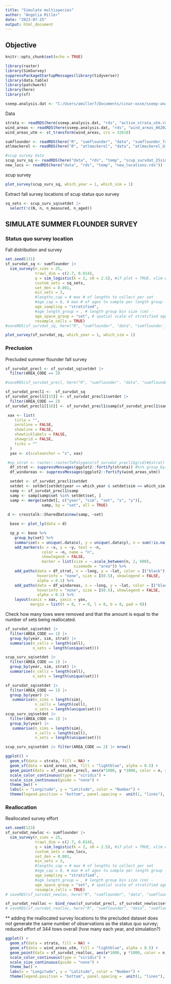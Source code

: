 ```yaml
---
title: "Simulate multispecies"
author: "Angelia Miller"
date: "2023-07-25"
output: html_document
---
```


## Objective ####


```r
knitr::opts_chunk$set(echo = TRUE)

library(raster)
library(SimSurvey)
suppressPackageStartupMessages(library(tidyverse))
library(data.table)
library(patchwork)
library(here)
library(sf)

sseep.analysis.dat <- "C:/Users/amiller7/Documents/cinar-osse/sseep-analysis/data"

```

Data
```r
strata <- readRDS(here(sseep.analysis.dat, "rds", "active_strata_utm.rds"))
wind_areas <- readRDS(here(sseep.analysis.dat, "rds", "wind_areas_062022", "all_wind_areas_Jun2022.rds"))
wind_areas_utm <- st_transform(wind_areas, crs = 32618)

sumflounder <- readRDS(here("R", "sumflounder", "data", "sumflounder_fall-dist.rds"))
atlmackerel <- readRDS(here("R", "atlmackerel", "data", "atlmackerel_dist.rds"))

#scup survey data 
scup_surv_sq <- readRDS(here("data", "rds", "temp", "scup_survdat_25sims.rds"))
new_locs <- readRDS(here("data", "rds", "temp", "new_locations.rds"))


```

scup survey 
```r
plot_survey(scup_surv_sq, which_year = 1, which_sim = 1)
```


Extract fall survey locations of scup status quo survey 

```r
sq_sets <- scup_surv_sq$setdet |> 
  select(!c(N, n, n_measured, n_aged))

```

## SIMULATE SUMMER FLOUNDER SURVEY
### Status quo survey location
Fall distribution and survey 
```r
set.seed(131)
sf_survdat_sq <- sumflounder |> 
  sim_survey(n_sims = 25,
             trawl_dim = c(2.7, 0.014),
             q = sim_logistic(k = 2, x0 = 2.5), #if plot = TRUE, xlim errors
             custom_sets = sq_sets, 
             set_den = 0.001,
             min_sets = 3,
             #lengths_cap = # max # of lengths to collect per set
             #age_cap = 8, # max # of ages to sample per length group - all 8?
             age_sampling = "stratified", 
             #age_length_group = , # length group bin size (cm) - 
             age_space_group = "set", # spatial scale of stratified age sampling - ages taken each tow?
             resample_cells = TRUE)
#saveRDS(sf_survdat_sq, here("R", "sumflounder", "data", "sumflounder_fall-sq-surv.rds"))

```

```r
plot_survey(sf_survdat_sq, which_year = 1, which_sim = 1)
```

### Preclusion 
Precluded summer flounder fall survey
```r
sf_survdat_precl <- sf_survdat_sq$setdet |> 
  filter(AREA_CODE == 2)

#saveRDS(sf_survdat_precl, here("R", "sumflounder", "data", "sumflounder_fall-precl-surv.rds"))
```

```r

sf_survdat_precl1 <-  sf_survdat_sq
sf_survdat_precl1[[15]] <- sf_survdat_precl1$setdet |> 
  filter(AREA_CODE == 2)
sf_survdat_precl1[[16]] <- sf_survdat_precl1$samp[sf_survdat_precl1$samp$set %in% sf_survdat_precl1$setdet$set, ]

 xax <- list(
    title = "",
    zeroline = FALSE,
    showline = FALSE,
    showticklabels = FALSE,
    showgrid = FALSE,
    ticks = ""
  )
  yax <- c(scaleanchor = "x", xax)

 #sp_strat <- raster::rasterToPolygons(sf_survdat_precl1$grid)#$strat)
  df_strat <- suppressMessages(ggplot2::fortify(strata)) #%>% group_by(.data$group))
  df_windareas <- suppressMessages(ggplot2::fortify(wind_areas_utm))

  setdet <- sf_survdat_precl1$setdet
  setdet <- setdet[setdet$year == which_year & setdet$sim == which_sim, ]
  samp <- sf_survdat_precl1$samp
  samp <- samp[samp$set %in% setdet$set, ]
  samp <- merge(setdet[, c("year", "sim", "set", "x", "y")],
                samp, by = "set", all = TRUE)
  
 d <- crosstalk::SharedData$new(samp, ~set)

  base <- plot_ly(data = d)

  sp_p <- base %>%
    group_by(set) %>%
    summarise(x = unique(.data$x), y = unique(.data$y), n = sum(!is.na(.data$measured))) %>%
    add_markers(x = ~x, y = ~y, text = ~n,
                color = ~n, name = "n",
                showlegend = FALSE,
                marker = list(size = ~.scale_between(n, 2, 600),
                              sizemode = "area")) %>%
    add_paths(data = df_strat, x = ~long, y = ~lat, color = I("black"),
              hoverinfo = "none", size = I(0.5), showlegend = FALSE,
              alpha = 0.1) %>%
    add_paths(data = df_windareas, x = ~long, y = ~lat, color = I("black"),
              hoverinfo = "none", size = I(0.5), showlegend = FALSE,
              alpha = 0.1) %>%
    layout(xaxis = xax, yaxis = yax,
           margin = list(t = 0, r = 0, l = 0, b = 0, pad = 0))


```



Check how many tows were removed and that the amount is equal to the number of sets being reallocated. 
```r
sf_survdat_sq$setdet |> 
  filter(AREA_CODE == 1) |> 
  group_by(year, sim, strat) |> 
  summarise(n_cells = length(cell), 
            n_sets = length(unique(set)))

scup_surv_sq$setdet |> 
  filter(AREA_CODE == 1) |> 
  group_by(year, sim, strat) |> 
  summarise(n_cells = length(cell), 
            n_sets = length(unique(set)))

sf_survdat_sq$setdet |> 
  filter(AREA_CODE == 1) |> 
  group_by(year) |> 
   summarise(n_sims = length(sim), 
             n_cells = length(cell), 
             n_sets = length(unique(set)))
scup_surv_sq$setdet |> 
  filter(AREA_CODE == 1) |> 
  group_by(year) |> 
   summarise(n_sims = length(sim), 
             n_cells = length(cell), 
             n_sets = length(unique(set)))

scup_surv_sq$setdet |> filter(AREA_CODE == 2) |> nrow()
```


```r
ggplot() + 
  geom_sf(data = strata, fill = NA) +
  geom_sf(data = wind_areas_utm, fill = "lightblue", alpha = 0.5) + 
  geom_point(data = sf_survdat_precl, aes(x*1000, y *1000, color = n, size = n)) + 
  scale_color_continuous(type = "viridis") +
  scale_size_continuous(guide = "none") +
  theme_bw() +
  labs(x = "Longitude", y = "Latitude", color = "Number") +
  theme(legend.position = "bottom", panel.spacing =  unit(1, "lines"), axis.text.x = element_text(angle = 45, vjust = 0.5))
```


### Reallocation
Reallocated survey effort 
```r
set.seed(123)
sf_survdat_newloc <- sumflounder |> 
  sim_survey(n_sims = 25,
             trawl_dim = c(2.7, 0.014),
             q = sim_logistic(k = 2, x0 = 2.5), #if plot = TRUE, xlim errors
             custom_sets = new_locs, 
             set_den = 0.001,
             min_sets = 3,
             #lengths_cap = # max # of lengths to collect per set
             #age_cap = 8, # max # of ages to sample per length group - all 8?
             age_sampling = "stratified", 
             #age_length_group = , # length group bin size (cm) - 
             age_space_group = "set", # spatial scale of stratified age sampling - ages taken each tow?
             resample_cells = TRUE)
# saveRDS(sf_survdat_newloc, here("R", "sumflounder", "data", "sumflounder_fall-realloc-towdat.rds"))
```

```r
sf_survdat_realloc <- bind_rows(sf_survdat_precl, sf_survdat_newloc$setdet)
# saveRDS(sf_survdat_realloc, here("R", "sumflounder", "data", "sumflounder_fall-reallocated-surv.rds"))
```
** adding the reallocated survey locations to the precluded dataset does not generate the same number of observations as the status quo survey; reduced effort of 344 tows overall (how many each year, and simulation?)


```r
ggplot() + 
  geom_sf(data = strata, fill = NA) +
  geom_sf(data = wind_areas_utm, fill = "lightblue", alpha = 0.5) + 
  geom_point(data = sf_survdat_realloc, aes(x*1000, y *1000, color = n, size = n)) + 
  scale_color_continuous(type = "viridis") +
  scale_size_continuous(guide = "none") +
  theme_bw() +
  labs(x = "Longitude", y = "Latitude", color = "Number") +
  theme(legend.position = "bottom", panel.spacing =  unit(1, "lines"), axis.text.x = element_text(angle = 45, vjust = 0.5))
```
 


